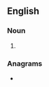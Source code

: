 ==English==

===Noun===
{{head|en|noun form}}

# {{plural of|fortieth|lang=en}}

===Anagrams===
* {{anagrams|en|a=efhiorstt|frothiest}}